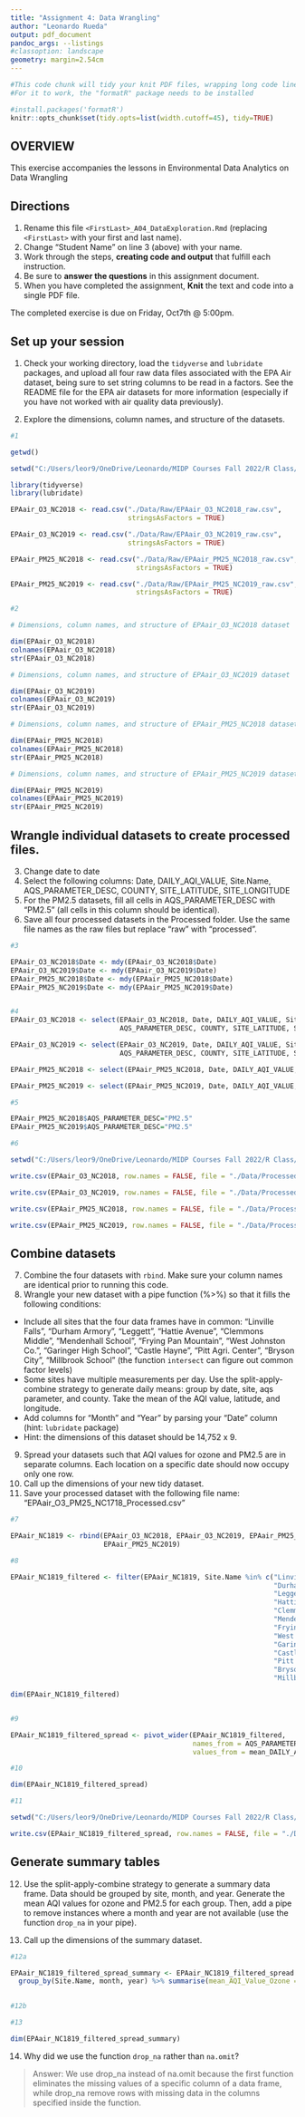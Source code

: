 ```yaml
---
title: "Assignment 4: Data Wrangling"
author: "Leonardo Rueda"
output: pdf_document
pandoc_args: --listings
#classoption: landscape
geometry: margin=2.54cm
---
```


```r
#This code chunk will tidy your knit PDF files, wrapping long code lines
#For it to work, the "formatR" package needs to be installed

#install.packages('formatR')
knitr::opts_chunk$set(tidy.opts=list(width.cutoff=45), tidy=TRUE)
```

## OVERVIEW

This exercise accompanies the lessons in Environmental Data Analytics on Data Wrangling 

## Directions
1.  Rename this file `<FirstLast>_A04_DataExploration.Rmd` (replacing `<FirstLast>` with your first and last name).
2. Change "Student Name" on line 3 (above) with your name.
3. Work through the steps, **creating code and output** that fulfill each instruction.
4. Be sure to **answer the questions** in this assignment document.
5. When you have completed the assignment, **Knit** the text and code into a single PDF file.

The completed exercise is due on Friday, Oct7th @ 5:00pm.

## Set up your session 
1. Check your working directory, load the `tidyverse` and `lubridate` packages, and upload all four raw data files associated with the EPA Air dataset, being sure to set string columns to be read in a factors. See the README file for the EPA air datasets for more information (especially if you have not worked with air quality data previously). 

2. Explore the dimensions, column names, and structure of the datasets. 

```r
#1

getwd()

setwd("C:/Users/leor9/OneDrive/Leonardo/MIDP Courses Fall 2022/R Class/EDA-Fall2022")

library(tidyverse)
library(lubridate)

EPAair_O3_NC2018 <- read.csv("./Data/Raw/EPAair_O3_NC2018_raw.csv", 
                             stringsAsFactors = TRUE)

EPAair_O3_NC2019 <- read.csv("./Data/Raw/EPAair_O3_NC2019_raw.csv", 
                             stringsAsFactors = TRUE)

EPAair_PM25_NC2018 <- read.csv("./Data/Raw/EPAair_PM25_NC2018_raw.csv", 
                               stringsAsFactors = TRUE)

EPAair_PM25_NC2019 <- read.csv("./Data/Raw/EPAair_PM25_NC2019_raw.csv", 
                               stringsAsFactors = TRUE)

#2

# Dimensions, column names, and structure of EPAair_O3_NC2018 dataset 

dim(EPAair_O3_NC2018)  
colnames(EPAair_O3_NC2018)
str(EPAair_O3_NC2018)

# Dimensions, column names, and structure of EPAair_O3_NC2019 dataset

dim(EPAair_O3_NC2019)
colnames(EPAair_O3_NC2019)
str(EPAair_O3_NC2019)

# Dimensions, column names, and structure of EPAair_PM25_NC2018 dataset

dim(EPAair_PM25_NC2018)
colnames(EPAair_PM25_NC2018)
str(EPAair_PM25_NC2018)

# Dimensions, column names, and structure of EPAair_PM25_NC2019 dataset

dim(EPAair_PM25_NC2019)
colnames(EPAair_PM25_NC2019)
str(EPAair_PM25_NC2019)

```

## Wrangle individual datasets to create processed files.
3. Change date to date
4. Select the following columns: Date, DAILY_AQI_VALUE, Site.Name, AQS_PARAMETER_DESC, COUNTY, SITE_LATITUDE, SITE_LONGITUDE
5. For the PM2.5 datasets, fill all cells in AQS_PARAMETER_DESC with "PM2.5" (all cells in this column should be identical).
6. Save all four processed datasets in the Processed folder. Use the same file names as the raw files but replace "raw" with "processed".

```r
#3

EPAair_O3_NC2018$Date <- mdy(EPAair_O3_NC2018$Date)
EPAair_O3_NC2019$Date <- mdy(EPAair_O3_NC2019$Date)
EPAair_PM25_NC2018$Date <- mdy(EPAair_PM25_NC2018$Date)
EPAair_PM25_NC2019$Date <- mdy(EPAair_PM25_NC2019$Date)


#4
EPAair_O3_NC2018 <- select(EPAair_O3_NC2018, Date, DAILY_AQI_VALUE, Site.Name, 
                           AQS_PARAMETER_DESC, COUNTY, SITE_LATITUDE, SITE_LONGITUDE)

EPAair_O3_NC2019 <- select(EPAair_O3_NC2019, Date, DAILY_AQI_VALUE, Site.Name, 
                           AQS_PARAMETER_DESC, COUNTY, SITE_LATITUDE, SITE_LONGITUDE)

EPAair_PM25_NC2018 <- select(EPAair_PM25_NC2018, Date, DAILY_AQI_VALUE, Site.Name, AQS_PARAMETER_DESC, COUNTY, SITE_LATITUDE, SITE_LONGITUDE)

EPAair_PM25_NC2019 <- select(EPAair_PM25_NC2019, Date, DAILY_AQI_VALUE, Site.Name, AQS_PARAMETER_DESC, COUNTY, SITE_LATITUDE, SITE_LONGITUDE)

#5

EPAair_PM25_NC2018$AQS_PARAMETER_DESC="PM2.5"
EPAair_PM25_NC2019$AQS_PARAMETER_DESC="PM2.5"

#6

setwd("C:/Users/leor9/OneDrive/Leonardo/MIDP Courses Fall 2022/R Class/EDA-Fall2022")

write.csv(EPAair_O3_NC2018, row.names = FALSE, file = "./Data/Processed/EPAair_O3_NC2018_Processed.csv")

write.csv(EPAair_O3_NC2019, row.names = FALSE, file = "./Data/Processed/EPAair_O3_NC2019_Processed.csv")

write.csv(EPAair_PM25_NC2018, row.names = FALSE, file = "./Data/Processed/EPAair_PM25_NC2018_Processed.csv")

write.csv(EPAair_PM25_NC2019, row.names = FALSE, file = "./Data/Processed/EPAair_PM25_NC2019_Processed.csv")

```


## Combine datasets
7. Combine the four datasets with `rbind`. Make sure your column names are identical prior to running this code. 
8. Wrangle your new dataset with a pipe function (%>%) so that it fills the following conditions: 

* Include all sites that the four data frames have in common: "Linville Falls", "Durham Armory", "Leggett", "Hattie Avenue", "Clemmons Middle", "Mendenhall School", "Frying Pan Mountain", "West Johnston Co.", "Garinger High School", "Castle Hayne", "Pitt Agri. Center", "Bryson City", "Millbrook School" (the function `intersect` can figure out common factor levels)
* Some sites have multiple measurements per day. Use the split-apply-combine strategy to generate daily means: group by date, site, aqs parameter, and county. Take the mean of the AQI value, latitude, and longitude.
* Add columns for "Month" and "Year" by parsing your "Date" column (hint: `lubridate` package)
* Hint: the dimensions of this dataset should be 14,752 x 9.

9. Spread your datasets such that AQI values for ozone and PM2.5 are in separate columns. Each location on a specific date should now occupy only one row.
10. Call up the dimensions of your new tidy dataset.
11. Save your processed dataset with the following file name: "EPAair_O3_PM25_NC1718_Processed.csv"

```r
#7

EPAair_NC1819 <- rbind(EPAair_O3_NC2018, EPAair_O3_NC2019, EPAair_PM25_NC2018, 
                       EPAair_PM25_NC2019)

#8

EPAair_NC1819_filtered <- filter(EPAair_NC1819, Site.Name %in% c("Linville Falls", 
                                                                 "Durham Armory", 
                                                                 "Leggett", 
                                                                 "Hattie Avenue", 
                                                                 "Clemmons Middle", 
                                                                 "Mendenhall School", 
                                                                 "Frying Pan Mountain", 
                                                                 "West Johnston Co.", 
                                                                 "Garinger High School", 
                                                                 "Castle Hayne", 
                                                                 "Pitt Agri. Center", 
                                                                 "Bryson City", 
                                                                 "Millbrook School")) %>% group_by(Date, Site.Name, AQS_PARAMETER_DESC, COUNTY) %>% summarise(mean_DAILY_AQI_VALUE = mean(DAILY_AQI_VALUE), mean_latitude = mean(SITE_LATITUDE), mean_longitude = mean(SITE_LONGITUDE)) %>% mutate(month = month(Date), year = year(Date)) 

dim(EPAair_NC1819_filtered)


#9

EPAair_NC1819_filtered_spread <- pivot_wider(EPAair_NC1819_filtered, 
                                             names_from = AQS_PARAMETER_DESC, 
                                             values_from = mean_DAILY_AQI_VALUE)

#10

dim(EPAair_NC1819_filtered_spread)

#11

setwd("C:/Users/leor9/OneDrive/Leonardo/MIDP Courses Fall 2022/R Class/EDA-Fall2022")

write.csv(EPAair_NC1819_filtered_spread, row.names = FALSE, file = "./Data/Processed/EPAair_O3_PM25_NC1718_Processed.csv")

```


## Generate summary tables
12. Use the split-apply-combine strategy to generate a summary data frame. Data should be grouped by site, month, and year. Generate the mean AQI values for ozone and PM2.5 for each group. Then, add a pipe to remove instances where a month and year are not available (use the function `drop_na` in your pipe). 

13. Call up the dimensions of the summary dataset.

```r
#12a

EPAair_NC1819_filtered_spread_summary <- EPAair_NC1819_filtered_spread %>% 
  group_by(Site.Name, month, year) %>% summarise(mean_AQI_Value_Ozone = mean(Ozone), mean_AQI_Value_PM2.5 = mean(PM2.5)) %>% drop_na(mean_AQI_Value_Ozone, 
                                                                                                                                     mean_AQI_Value_PM2.5) 

#12b

#13

dim(EPAair_NC1819_filtered_spread_summary)

```

14. Why did we use the function `drop_na` rather than `na.omit`?

> Answer: We use drop_na instead of na.omit because the first function eliminates the missing values of a specific column of a data frame, while drop_na remove rows with missing data in the columns specified inside the function. 






